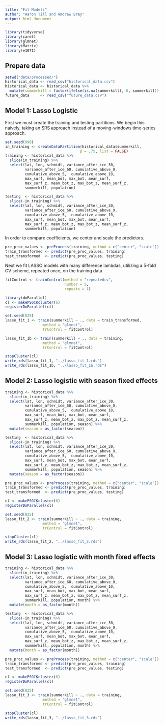 ```yaml
---
title: "Fit Models"
author: "Aaron Till and Andrew Bray"
output: html_document
---
```


```r
library(tidyverse)
library(caret)
library(glmnet)
library(Matrix)
library(e1071)
```

## Prepare data

```r
setwd("data/processed/")
historical_data <- read_csv("historical_data.csv")
historical_data <- historical_data %>%
  mutate(summerkill = factor(ifelse(is.na(summerkill), 0, summerkill)))
future_data     <- read_csv("future_data.csv")
```

## Model 1: Lasso Logistic

First we must create the training and testing partitions. We begin this naively,
taking an SRS approach instead of a moving-windows time-series approach.

```r
set.seed(998)
in_training <- createDataPartition(historical_data$summerkill,
                                  p = .75, list = FALSE)
training <- historical_data %>%
  slice(in_training) %>%
  select(lat, lon, schmidt, variance_after_ice_30,
         variance_after_ice_60, cumulative_above_0,
         cumulative_above_5,  cumulative_above_10,
         max_surf, mean_bot, max_bot, mean_surf, 
         max_surf_z, mean_bot_z, max_bot_z, mean_surf_z, 
         summerkill, population)

testing  <- historical_data %>%
  slice(-in_training) %>%
  select(lat, lon, schmidt, variance_after_ice_30,
         variance_after_ice_60, cumulative_above_0,
         cumulative_above_5,  cumulative_above_10,
         max_surf, mean_bot, max_bot, mean_surf, 
         max_surf_z, mean_bot_z, max_bot_z, mean_surf_z, 
         summerkill, population)
```

In order to compare coefficients, we center and scale the predictors.

```r
pre_proc_values <- preProcess(training, method = c("center", "scale"))
train_transformed <- predict(pre_proc_values, training)
test_transformed  <- predict(pre_proc_values, testing)
```


Next we fit LASSO models with many difference lambdas, utilizing a 5-fold CV
scheme, repeated once, on the training data.

```r
fitControl <- trainControl(method = "repeatedcv",
                           number = 5,
                           repeats = 1)

library(doParallel)
cl <- makePSOCKcluster(6)
registerDoParallel(cl)

set.seed(825)
lasso_fit_1 <- train(summerkill ~ ., data = train_transformed, 
                 method = "glmnet", 
                 trControl = fitControl)

lasso_fit_1b <- train(summerkill ~ ., data = training, 
                 method = "glmnet", 
                 trControl = fitControl)

stopCluster(cl)
write_rds(lasso_fit_1, "../lasso_fit_1.rds")
write_rds(lasso_fit_1b, "../lasso_fit_1b.rds")
```


## Model 2: Lasso logistic with season fixed effects

```r
training <- historical_data %>%
  slice(in_training) %>%
  select(lat, lon, schmidt, variance_after_ice_30,
         variance_after_ice_60, cumulative_above_0,
         cumulative_above_5,  cumulative_above_10,
         max_surf, mean_bot, max_bot, mean_surf, 
         max_surf_z, mean_bot_z, max_bot_z, mean_surf_z, 
         summerkill, population, season) %>%
  mutate(season = as_factor(season))

testing  <- historical_data %>%
  slice(-in_training) %>%
  select(lat, lon, schmidt, variance_after_ice_30,
         variance_after_ice_60, cumulative_above_0,
         cumulative_above_5,  cumulative_above_10,
         max_surf, mean_bot, max_bot, mean_surf, 
         max_surf_z, mean_bot_z, max_bot_z, mean_surf_z, 
         summerkill, population, season) %>%
  mutate(season = as_factor(season))
```

```r
pre_proc_values <- preProcess(training, method = c("center", "scale"))
train_transformed <- predict(pre_proc_values, training)
test_transformed  <- predict(pre_proc_values, testing)
```

```r
cl <- makePSOCKcluster(6)
registerDoParallel(cl)

set.seed(825)
lasso_fit_2 <- train(summerkill ~ ., data = training, 
                 method = "glmnet", 
                 trControl = fitControl)

stopCluster(cl)
write_rds(lasso_fit_2, "../lasso_fit_2.rds")
```


## Model 3: Lasso logistic with month fixed effects

```r
training <- historical_data %>%
  slice(in_training) %>%
  select(lat, lon, schmidt, variance_after_ice_30,
         variance_after_ice_60, cumulative_above_0,
         cumulative_above_5,  cumulative_above_10,
         max_surf, mean_bot, max_bot, mean_surf, 
         max_surf_z, mean_bot_z, max_bot_z, mean_surf_z, 
         summerkill, population, month) %>%
  mutate(month = as_factor(month))

testing  <- historical_data %>%
  slice(-in_training) %>%
  select(lat, lon, schmidt, variance_after_ice_30,
         variance_after_ice_60, cumulative_above_0,
         cumulative_above_5,  cumulative_above_10,
         max_surf, mean_bot, max_bot, mean_surf, 
         max_surf_z, mean_bot_z, max_bot_z, mean_surf_z, 
         summerkill, population, month) %>%
  mutate(month = as_factor(month))
```

```r
pre_proc_values <- preProcess(training, method = c("center", "scale"))
train_transformed <- predict(pre_proc_values, training)
test_transformed  <- predict(pre_proc_values, testing)
```

```r
cl <- makePSOCKcluster(6)
registerDoParallel(cl)

set.seed(825)
lasso_fit_3 <- train(summerkill ~ ., data = training, 
                 method = "glmnet", 
                 trControl = fitControl)

stopCluster(cl)
write_rds(lasso_fit_3, "../lasso_fit_3.rds")
```
